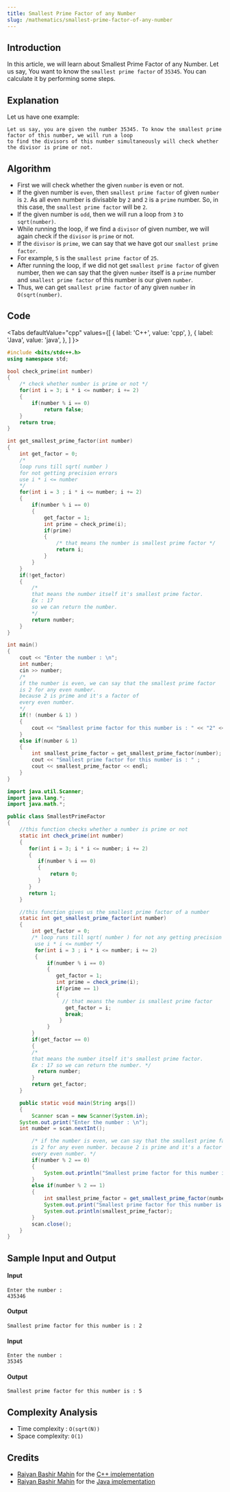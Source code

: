 ---
title: Smallest Prime Factor of any Number
slug: /mathematics/smallest-prime-factor-of-any-number
---

## Introduction

In this article, we will learn about Smallest Prime Factor of any Number.
Let us say, You want to know the `smallest prime factor` of `35345`. You can calculate it by performing some steps.


## Explanation

Let us have one example:

```
Let us say, you are given the number 35345. To know the smallest prime factor of this number, we will run a loop
to find the divisors of this number simultaneously will check whether the divisor is prime or not.

```

## Algorithm

 - First we will check whether the given `number` is even or not.
 - If the given number is `even`, then `smallest prime factor` of given `number` is `2`. As all even number is divisable by `2` and `2` is
 a `prime` number. So, in this case, the `smallest prime factor` will be `2`.
 - If the given number is `odd`, then we will run a loop from `3` to `sqrt(number)`.
 - While running the loop, if we find a `divisor` of given number, we will again check if the `divisor` is `prime` or not.
 - If the `divisor` is `prime`, we can say that we have got our `smallest prime factor`.
 - For example, `5` is the `smallest prime factor` of `25`.
 - After running the loop, if we did not get `smallest prime factor` of given number, then we can say that 
 the given `number` itself is a `prime` number and `smallest prime factor` of this number is our given `number`.
 - Thus, we can get `smallest prime factor` of any given `number` in `O(sqrt(number)`.

## Code


<Tabs
  defaultValue="cpp"
  values={[
    { label: 'C++', value: 'cpp', },
    { label: 'Java', value: 'java', },
  ]
}>

<TabItem value="cpp">

```cpp
#include <bits/stdc++.h>
using namespace std;

bool check_prime(int number)
{
    /* check whether number is prime or not */
    for(int i = 3; i * i <= number; i += 2)
    {
        if(number % i == 0)
            return false;
    }
    return true;
}

int get_smallest_prime_factor(int number)
{
    int get_factor = 0;
    /*
    loop runs till sqrt( number )
    for not getting precision errors
    use i * i <= number
    */
    for(int i = 3 ; i * i <= number; i += 2)
    {
        if(number % i == 0)
        {
            get_factor = 1;
            int prime = check_prime(i);
            if(prime)
            {
                /* that means the number is smallest prime factor */
                return i;
            }
        }
    }
    if(!get_factor)
    {
        /*
        that means the number itself it's smallest prime factor.
        Ex : 17
        so we can return the number.
        */
        return number;
    }
}

int main()
{
    cout << "Enter the number : \n";
    int number;
    cin >> number;
    /*
    if the number is even, we can say that the smallest prime factor
    is 2 for any even number.
    because 2 is prime and it's a factor of
    every even number.
    */
    if(! (number & 1) )
    {
        cout << "Smallest prime factor for this number is : " << "2" << endl;
    }
    else if(number & 1)
    {
        int smallest_prime_factor = get_smallest_prime_factor(number);
        cout << "Smallest prime factor for this number is : " ;
        cout << smallest_prime_factor << endl;
    }
}
```

</TabItem>
<TabItem value="java">

```java
import java.util.Scanner;
import java.lang.*;
import java.math.*;

public class SmallestPrimeFactor
{
    //this function checks whether a number is prime or not
    static int check_prime(int number)
    {
       for(int i = 3; i * i <= number; i += 2)
       {
          if(number % i == 0)
          {
              return 0;
          }
       }
       return 1;
    }

    //this function gives us the smallest prime factor of a number
    static int get_smallest_prime_factor(int number)
    {
        int get_factor = 0;
        /* loop runs till sqrt( number ) for not any getting precision errors
         use i * i <= number */
         for(int i = 3 ; i * i <= number; i += 2)
         {
             if(number % i == 0)
             {
                get_factor = 1;
                int prime = check_prime(i);
                if(prime == 1)
                {
                  // that means the number is smallest prime factor 
                   get_factor = i;
                   break;
                 }
             }
        }
        if(get_factor == 0)
        {
        /*
        that means the number itself it's smallest prime factor.
        Ex : 17 so we can return the number. */
          return number;
        }
        return get_factor;
    }

    public static void main(String args[])  
    {
        Scanner scan = new Scanner(System.in);
	System.out.print("Enter the number : \n");
	int number = scan.nextInt();

        /* if the number is even, we can say that the smallest prime factor
        is 2 for any even number. because 2 is prime and it's a factor of
        every even number. */
        if(number % 2 == 0)
        {
            System.out.println("Smallest prime factor for this number is : 2");
        }
        else if(number % 2 == 1)
        {
            int smallest_prime_factor = get_smallest_prime_factor(number);
            System.out.print("Smallest prime factor for this number is : ");
            System.out.println(smallest_prime_factor);
        }
        scan.close();
    }
}
```

</TabItem>
</Tabs>

## Sample Input and Output

#### Input

```
Enter the number :
435346
```

#### Output

```
Smallest prime factor for this number is : 2
```

#### Input

```
Enter the number :
35345
```

#### Output

```
Smallest prime factor for this number is : 5
```

## Complexity Analysis

  - Time complexity : `O(sqrt(N))`
  - Space complexity: `O(1)`

## Credits

  - [Raiyan Bashir Mahin](https://github.com/RaiyanMahin) for the [C++ implementation](https://github.com/TesseractCoding/NeoAlgo/blob/master/C-Plus-Plus/math/smallest_prime_factor.cpp)
  - [Raiyan Bashir Mahin](https://github.com/RaiyanMahin) for the [Java implementation](https://github.com/TesseractCoding/NeoAlgo/blob/master/Java/math/smallest_prime_factor.java)
